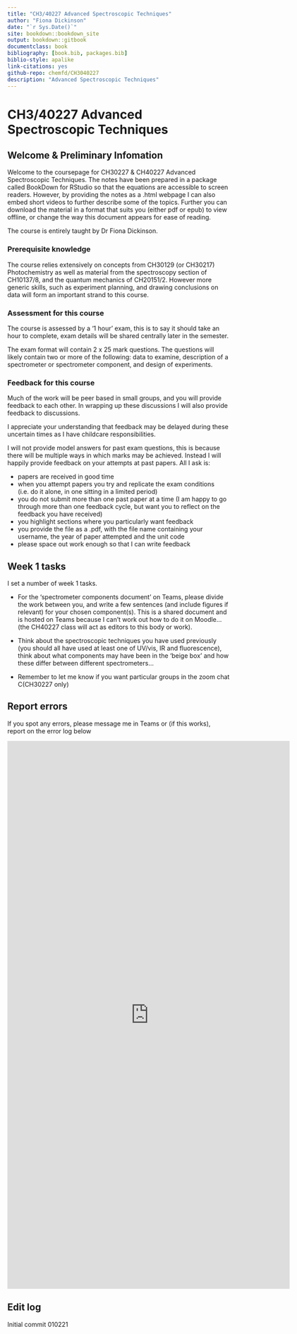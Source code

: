```yaml
--- 
title: "CH3/40227 Advanced Spectroscopic Techniques"
author: "Fiona Dickinson"
date: "`r Sys.Date()`"
site: bookdown::bookdown_site
output: bookdown::gitbook
documentclass: book
bibliography: [book.bib, packages.bib]
biblio-style: apalike
link-citations: yes
github-repo: chemfd/CH3040227
description: "Advanced Spectroscopic Techniques"
---
```


# CH3/40227 Advanced Spectroscopic Techniques {-}

## Welcome & Preliminary Infomation {-}

Welcome to the coursepage for CH30227 & CH40227 Advanced Spectroscopic Techniques. The notes have been prepared in a package called BookDown for RStudio so that the equations are accessible to screen readers. However, by providing the notes as a .html webpage I can also embed short videos to further describe some of the topics. Further you can download the material in a format that suits you (either pdf or epub) to view offline, or change the way this document appears for ease of reading.

The course is entirely taught by Dr Fiona Dickinson.



### Prerequisite knowledge {-}

The course relies extensively on concepts from CH30129 (or CH30217) Photochemistry as well as material from the spectroscopy section of CH10137/8, and the quantum mechanics of CH20151/2. However more generic skills, such as experiment planning, and drawing conclusions on data will form an important strand to this course. 

### Assessment for this course {-}

The course is assessed by a '1 hour' exam, this is to say it should take an hour to complete, exam details will be shared centrally later in the semester.

The exam format will contain 2 x 25 mark questions. The questions will likely contain two or more of the following: data to examine, description of a spectrometer or spectrometer component, and design of experiments.

### Feedback for this course {-}

Much of the work will be peer based in small groups, and you will provide feedback to each other. In wrapping up these discussions I will also provide feedback to discussions.

I appreciate your understanding that feedback may be delayed during these uncertain times as I have childcare responsibilities.

I will not provide model answers for past exam questions, this is because there will be multiple ways in which marks may be achieved. Instead I will happily provide feedback on your attempts at past papers. All I ask is:

- papers are received in good time
- when you attempt papers you try and replicate the exam conditions (i.e. do it alone, in one sitting in a limited period)
- you do not submit more than one past paper at a time (I am happy to go through more than one feedback cycle, but want you to reflect on the feedback you have received)
- you highlight sections where you particularly want feedback
- you provide the file as a .pdf, with the file name containing your username, the year of paper attempted and the unit code
- please space out work enough so that I can write feedback

## Week 1 tasks {-}

I set a number of week 1 tasks.

- For the 'spectrometer components document' on Teams, please divide the work between you, and write a few sentences (and include figures if relevant) for your chosen component(s). This is a shared document and is hosted on Teams because I can't work out how to do it on Moodle... (the CH40227 class will act as editors to this body or work).

- Think about the spectroscopic techniques you have used previously (you should all have used at least one of UV/vis, IR and fluorescence), think about what components may have been in the 'beige box' and how these differ between different spectrometers...

- Remember to let me know if you want particular groups in the zoom chat C(CH30227 only)


## Report errors {-}

If you spot any errors, please message me in Teams or (if this works), report on the error log below

<iframe src="https://docs.google.com/forms/d/e/1FAIpQLSc83b-C0FsgDr5eQxvT-2NWwEtvOEwYU1WbLE4j53wWfUDIXQ/viewform?embedded=true" width="640" height="1242" frameborder="0" marginheight="0" marginwidth="0">Loading…</iframe>




## Edit log {-}

Initial commit 010221
